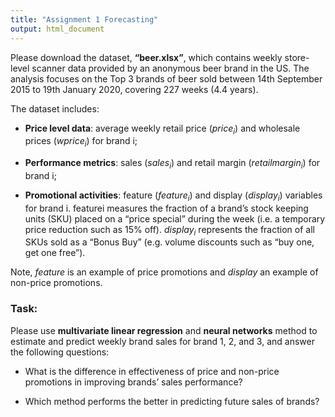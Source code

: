 ```yaml
---
title: "Assignment 1 Forecasting"
output: html_document
---
```



Please download the dataset, **“beer.xlsx”**, which contains weekly store-level scanner data provided by an anonymous beer brand in the US. The analysis focuses on the Top 3 brands of beer sold between 14th September 2015 to 19th January 2020, covering 227 weeks (4.4 years).
 
The dataset includes:

* **Price level data**: average weekly retail price ($price_i$) and wholesale prices ($wprice_i$) for brand i;

* **Performance metrics**: sales ($sales_i$) and retail margin ($retailmargin_i$) for brand i;

* **Promotional activities**: feature ($feature_i$) and display ($display_i$) variables for brand i. featurei measures the fraction of a brand’s stock keeping units (SKU) placed on a “price special” during the week (i.e. a temporary price reduction such as 15% off). $display_i$ represents the fraction of all SKUs sold as a “Bonus Buy” (e.g. volume discounts such as “buy one, get one free”). 

Note, $feature$ is an example of price promotions and $display$ an example of non-price promotions.
 
### Task:

Please use **multivariate linear regression** and **neural networks** method to estimate and predict weekly brand sales for brand 1, 2, and 3, and answer the following questions:

* What is the difference in effectiveness of price and non-price promotions in improving brands’ sales performance?

* Which method performs the better in predicting future sales of brands?





